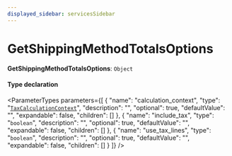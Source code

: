 ```yaml
---
displayed_sidebar: servicesSidebar
---
```



# GetShippingMethodTotalsOptions

 **GetShippingMethodTotalsOptions**: `Object`

#### Type declaration

<ParameterTypes parameters={[
  {
    "name": "calculation_context",
    "type": "[`TaxCalculationContext`](TaxCalculationContext.mdx)",
    "description": "",
    "optional": true,
    "defaultValue": "",
    "expandable": false,
    "children": []
  },
  {
    "name": "include_tax",
    "type": "`boolean`",
    "description": "",
    "optional": true,
    "defaultValue": "",
    "expandable": false,
    "children": []
  },
  {
    "name": "use_tax_lines",
    "type": "`boolean`",
    "description": "",
    "optional": true,
    "defaultValue": "",
    "expandable": false,
    "children": []
  }
]} />
